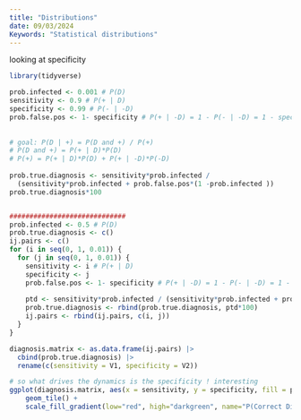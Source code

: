 ```yaml
---
title: "Distributions"
date: 09/03/2024
Keywords: "Statistical distributions"
---
```


looking at specificity

```r
library(tidyverse)

prob.infected <- 0.001 # P(D)
sensitivity <- 0.9 # P(+ | D)
specificity <- 0.99 # P(- | -D)
prob.false.pos <- 1- specificity # P(+ | -D) = 1 - P(- | -D) = 1 - specificity 
  
  
# goal: P(D | +) = P(D and +) / P(+)  
# P(D and +) = P(+ | D)*P(D)
# P(+) = P(+ | D)*P(D) + P(+ | -D)*P(-D) 
  
prob.true.diagnosis <- sensitivity*prob.infected / 
  (sensitivity*prob.infected + prob.false.pos*(1 -prob.infected ))
prob.true.diagnosis*100


#############################
prob.infected <- 0.5 # P(D)
prob.true.diagnosis <- c()
ij.pairs <- c()
for (i in seq(0, 1, 0.01)) {
  for (j in seq(0, 1, 0.01)) {
    sensitivity <- i # P(+ | D)
    specificity <- j
    prob.false.pos <- 1- specificity # P(+ | -D) = 1 - P(- | -D) = 1 - specificity 
    
    ptd <- sensitivity*prob.infected / (sensitivity*prob.infected + prob.false.pos*(1 -prob.infected))
    prob.true.diagnosis <- rbind(prob.true.diagnosis, ptd*100)
    ij.pairs <- rbind(ij.pairs, c(i, j))
  }
}

diagnosis.matrix <- as.data.frame(ij.pairs) |>
  cbind(prob.true.diagnosis) |>
  rename(c(sensitivity = V1, specificity = V2))

# so what drives the dynamics is the specificity ! interesting 
ggplot(diagnosis.matrix, aes(x = sensitivity, y = specificity, fill = prob.true.diagnosis)) +
    geom_tile() +
    scale_fill_gradient(low="red", high="darkgreen", name="P(Correct Diagnosis)")
```
